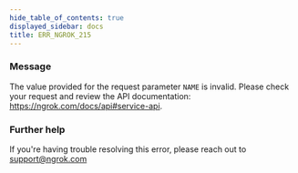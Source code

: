```yaml
---
hide_table_of_contents: true
displayed_sidebar: docs
title: ERR_NGROK_215
---
```


### Message

The value provided for the request parameter `NAME` is invalid. Please check your request and review the API documentation: https://ngrok.com/docs/api#service-api.

<ErrorDetails />

### Further help

If you're having trouble resolving this error, please reach out to [support@ngrok.com](mailto:support@ngrok.com?subject=Help%20with%20ERR_NGROK_215)
